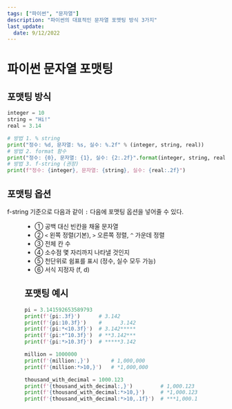 ```yaml
---
tags: ["파이썬", "문자열"]
description: "파이썬의 대표적인 문자열 포맷팅 방식 3가지"
last_update:
  date: 9/12/2022
---
```



# 파이썬 문자열 포맷팅

## 포맷팅 방식

```python showLineNumbers
integer = 10
string = "Hi!"
real = 3.14

# 방법 1. % string
print("정수: %d, 문자열: %s, 실수: %.2f" % (integer, string, real))
# 방법 2. format 함수
print("정수: {0}, 문자열: {1}, 실수: {2:.2f}".format(integer, string, real))
# 방법 3. f-string (권장)
print(f"정수: {integer}, 문자열: {string}, 실수: {real:.2f}")
```

## 포맷팅 옵션

f-string 기준으로 다음과 같이 `:` 다음에 포맷팅 옵션을 넣어줄 수 있다.

<Figure
  src="img/wiki/python/string-formatting/formatting-option.png"
  hasBorder
/>

- ① 공백 대신 빈칸을 채울 문자열
- ② `<` 왼쪽 정렬(기본), `>` 오른쪽 정렬, `^` 가운데 정렬
- ③ 전체 칸 수
- ④ 소수점 몇 자리까지 나타낼 것인지
- ⑤ 천단위로 쉼표를 표시 (정수, 실수 모두 가능)
- ⑥ 서식 지정자 (f, d)

## 포맷팅 예시

```python showLineNumbers
pi = 3.141592653589793
print(f'{pi:.3f}')      # 3.142
print(f'{pi:10.3f}')    #      3.142
print(f'{pi:*<10.3f}')  # 3.142*****
print(f'{pi:*^10.3f}')  # **3.142***
print(f'{pi:*>10.3f}')  # *****3.142

million = 1000000
print(f'{million:,}')       # 1,000,000
print(f'{million:*>10,}')   # *1,000,000

thousand_with_decimal = 1000.123
print(f'{thousand_with_decimal:,}')         # 1,000.123
print(f'{thousand_with_decimal:*>10,}')     # *1,000.123
print(f'{thousand_with_decimal:*>10,.1f}')  # ***1,000.1
```

